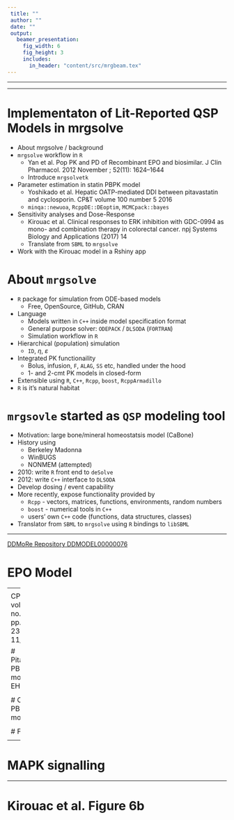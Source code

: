 ```yaml
---
 title: ""
 author: ""
 date: ""
 output: 
   beamer_presentation:
     fig_width: 6
     fig_height: 3
     includes:
       in_header: "content/src/mrgbeam.tex"
---
```


---




\vskip 0.5cm
\centerline{\includegraphics[width=5cm]{content/img/Metrum_SystemsPharmacology}}
\vskip 1cm
\begin{center}
\begin{minipage}{0.8\linewidth}
\begin{block}{\centering {\bf TOWARD OPEN SCIENCE}}\centering Translating literature-reported quantitative 
pharmacology models for simulation and interactive
visual exploration
\end{block}
\end{minipage}
\end{center}

\vskip 1.5cm

\centerline{\textcolor{mrggreen2}{Cambridge Innovation Center}}
\centerline{20 July 2017}


---


# Implementaton of Lit-Reported QSP Models in mrgsolve

- About mrgsolve / background
- `mrgsolve` workflow in `R`
    - Yan et al.  Pop PK and PD of Recombinant EPO and biosimilar. J Clin Pharmacol. 2012 
      November ; 52(11): 1624–1644
    - Introduce `mrgsolvetk`
- Parameter estimation in statin PBPK model
    - Yoshikado et al. Hepatic OATP-mediated DDI between pitavastatin 
    and cyclosporin. CP\&T volume 100 number 5 2016
    - `minqa::newuoa`,  `RcppDE::DEoptim`, `MCMCpack::bayes`
- Sensitivity analyses and Dose-Response
    - Kirouac et al. Clinical responses to ERK inhibition with GDC-0994 as mono-
    and combination therapy in colorectal cancer. npj Systems Biology and 
    Applications (2017) 14
    - Translate from `SBML` to `mrgsolve`
- Work with the Kirouac model in a Rshiny app


# About `mrgsolve` 

- `R` package for simulation from ODE-based models
    - Free, OpenSource, GitHub, CRAN
- Language
    - Models written in `C++` inside model specification format
    - General purpose solver: `ODEPACK` / `DLSODA` (`FORTRAN`)
    - Simulation workflow in `R`
- Hierarchical (population) simulation
    - `ID`, $\eta$, $\varepsilon$
- Integrated PK functionaility
    - Bolus, infusion, `F`, `ALAG`, `SS` etc, handled under the hood
    - 1- and 2-cmt PK models in closed-form
- Extensible using `R`, `C++`, `Rcpp`, `boost`, `RcppArmadillo`
- `R` is it's natural habitat

# `mrgsovle` started as `QSP` modeling tool
- Motivation: large bone/mineral homeostatsis model (CaBone)
- History using
    - Berkeley Madonna
    - WinBUGS
    - NONMEM (attempted)
- 2010: write `R` front end to `deSolve`
- 2012: write `C++` interface to `DLSODA`
- Develop dosing / event capability
- More recently, expose functionality provided by
    - `Rcpp` - vectors, matrices, functions, environments, random numbers 
    - `boost` - numerical tools in `C++`
    - users' own `C++` code (functions, data structures, classes)
- Translator from `SBML` to `mrgsolve` using `R` bindings to `libSBML`   


---

\centering
\includegraphics[width=300pt]{content/img/epotitle}

[DDMoRe Repository DDMODEL00000076](http://repository.ddmore.foundation/model/DDMODEL00000076)

# EPO Model

\centering
\includegraphics[width=300pt]{content/img/epomodel}

---
\centering
\includegraphics[width=300pt]{content/img/statintitle}

CP\&T vol. 100 no. 5 pp. 513-23 11/2016

# Pitavastatin PBPK model with EHC

\centering
\includegraphics[width=200pt]{content/img/statinmodel}

# CsA PBPK model 

\centering
\includegraphics[width=200pt]{content/img/csamodel}


# Figure 4a

\centering
\includegraphics[width=200pt]{content/img/statinprofile}


---

\centering
\includegraphics[width=300pt]{content/img/erktitle}


# MAPK signalling

\centering
\includegraphics[width=200pt]{content/img/erkmodel}

---

\centering
\includegraphics[width=300pt]{content/img/erkeq}


\includegraphics[width=300pt]{content/img/erkworeq}


# Kirouac et al. Figure 6b

\centering
\includegraphics[width=300pt]{content/img/erk6b}
